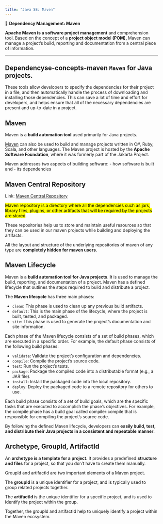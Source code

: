 ```yaml
---
title: "Java SE: Maven"
---
```


::: {.summary}

📘 **Dependency Management: Maven**

**Apache Maven is a software project management** and comprehension tool. Based on the concept of a **project object model (POM)**, Maven can manage a project's build, reporting and documentation from a central piece of information.
:::

---

## Dependencyse-concepts-maven `Maven` for Java projects.

These tools allow developers to specify the dependencies for their project in a file, and then automatically handle the process of downloading and installing those dependencies. This can save a lot of time and effort for developers, and helps ensure that all of the necessary dependencies are present and up-to-date in a project.


## Maven

Maven is a **build automation tool** used primarily for Java projects.

[Maven](https://maven.apache.org/) can also be used to build and manage projects written in C#, Ruby, Scala, and other languages. The Maven project is hosted by the **Apache Software Foundation**, where it was formerly part of the Jakarta Project.

Maven addresses two aspects of building software:
- how software is built and
- its dependencies

## Maven Central Repository

Link: [Maven Central Repository](https://mvnrepository.com/)

<mark>Maven repository is a directory where all the dependencies such as jars, library files, plugins, or other artifacts that will be required by the projects are stored</mark>.

These repositories help us to store and maintain useful resources so that they can be used in our maven projects while building and deploying the artifacts.

All the layout and structure of the underlying repositories of maven of any type are **completely hidden for maven users**.

## Maven Lifecycle

Maven is a **build automation tool for Java projects**. It is used to manage the build, reporting, and documentation of a project. Maven has a defined lifecycle that outlines the steps required to build and distribute a project.

The **Maven lifecycle** has three main phases:

- `clean`: This phase is used to clean up any previous build artifacts.
- `default`: This is the main phase of the lifecycle, where the project is built, tested, and packaged.
- `site`: This phase is used to generate the project's documentation and site information.

Each phase of the Maven lifecycle consists of a set of build phases, which are executed in a specific order. For example, the default phase consists of the following build phases:

- `validate`: Validate the project's configuration and dependencies.
- `compile`: Compile the project's source code.
- `test`: Run the project's tests.
- `package`: Package the compiled code into a distributable format (e.g., a JAR file).
- `install`: Install the packaged code into the local repository.
- `deploy`: Deploy the packaged code to a remote repository for others to use.

Each build phase consists of a set of build goals, which are the specific tasks that are executed to accomplish the phase's objectives. For example, the compile phase has a build goal called compiler:compile that is responsible for compiling the project's source code.

By following the defined Maven lifecycle, developers can **easily build, test, and distribute their Java projects in a consistent and repeatable manner**.

## Archetype, GroupId, ArtifactId

An **archetype is a template for a project**. It provides a predefined **structure and files** for a project, so that you don't have to create them manually.

GroupId and artifactId are two important elements of a Maven project. 

The **groupId** is a unique identifier for a project, and is typically used to group related projects together.

The **artifactId** is the unique identifier for a specific project, and is used to identify the project within the group.

Together, the groupId and artifactId help to uniquely identify a project within the Maven ecosystem.